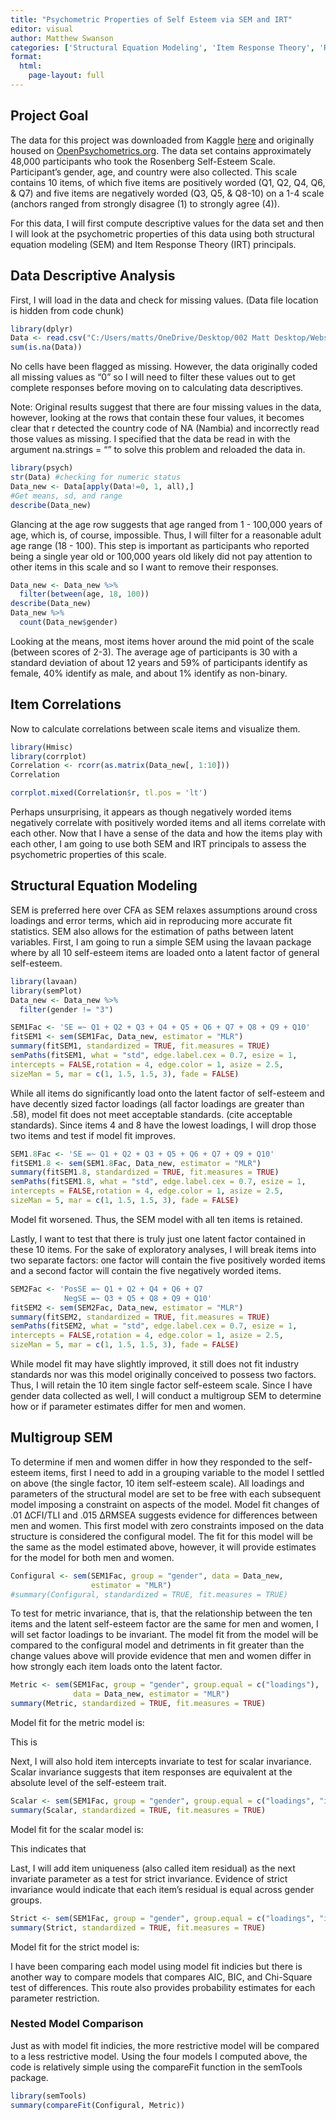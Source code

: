 ```yaml
---
title: "Psychometric Properties of Self Esteem via SEM and IRT"
editor: visual
author: Matthew Swanson
categories: ['Structural Equation Modeling', 'Item Response Theory', 'R', 'lavaan']
format: 
  html: 
    page-layout: full
---
```


::: text-center
# **Project Goal**
:::

The data for this project was downloaded from Kaggle [here](https://www.kaggle.com/datasets/lucasgreenwell/rosenberg-self-esteem-scale-responses?select=data.csv) and originally housed on [OpenPsychometrics.org](https://openpsychometrics.org/). The data set contains approximately 48,000 participants who took the Rosenberg Self-Esteem Scale. Participant's gender, age, and country were also collected. This scale contains 10 items, of which five items are positively worded (Q1, Q2, Q4, Q6, & Q7) and five items are negatively worded (Q3, Q5, & Q8-10) on a 1-4 scale (anchors ranged from strongly disagree (1) to strongly agree (4)).

For this data, I will first compute descriptive values for the data set and then I will look at the psychometric properties of this data using both structural equation modeling (SEM) and Item Response Theory (IRT) principals.

::: text-center
# **Data Descriptive Analysis**
:::

First, I will load in the data and check for missing values. (Data file location is hidden from code chunk)

```r
library(dplyr)
Data <- read.csv("C:/Users/matts/OneDrive/Desktop/002 Matt Desktop/WebsiteData/SelfEsteem Data/data.csv", na.strings = "")
sum(is.na(Data))
```

No cells have been flagged as missing. However, the data originally coded all missing values as "0" so I will need to filter these values out to get complete responses before moving on to calculating data descriptives.

Note: Original results suggest that there are four missing values in the data, however, looking at the rows that contain these four values, it becomes clear that r detected the country code of NA (Nambia) and incorrectly read those values as missing. I specified that the data be read in with the argument na.strings = "" to solve this problem and reloaded the data in.

```r
library(psych)
str(Data) #checking for numeric status
Data_new <- Data[apply(Data!=0, 1, all),]
#Get means, sd, and range
describe(Data_new)
```

Glancing at the age row suggests that age ranged from 1 - 100,000 years of age, which is, of course, impossible. Thus, I will filter for a reasonable adult age range (18 - 100). This step is important as participants who reported being a single year old or 100,000 years old likely did not pay attention to other items in this scale and so I want to remove their responses.

```r
Data_new <- Data_new %>%
  filter(between(age, 18, 100))
describe(Data_new)
Data_new %>%
  count(Data_new$gender)
```

Looking at the means, most items hover around the mid point of the scale (between scores of 2-3). The average age of participants is 30 with a standard deviation of about 12 years and 59% of participants identify as female, 40% identify as male, and about 1% identify as non-binary.

::: text-center
## **Item Correlations**
:::

Now to calculate correlations between scale items and visualize them.

```r
library(Hmisc)
library(corrplot)
Correlation <- rcorr(as.matrix(Data_new[, 1:10]))
Correlation

corrplot.mixed(Correlation$r, tl.pos = 'lt')
```

Perhaps unsurprising, it appears as though negatively worded items negatively correlate with positively worded items and all items correlate with each other. Now that I have a sense of the data and how the items play with each other, I am going to use both SEM and IRT principals to assess the psychometric properties of this scale.

::: text-center
# **Structural Equation Modeling**
:::

SEM is preferred here over CFA as SEM relaxes assumptions around cross loadings and error terms, which aid in reproducing more accurate fit statistics. SEM also allows for the estimation of paths between latent variables. First, I am going to run a simple SEM using the lavaan package where by all 10 self-esteem items are loaded onto a latent factor of general self-esteem.

```r
library(lavaan)
library(semPlot)
Data_new <- Data_new %>%
  filter(gender != "3")

SEM1Fac <- 'SE =~ Q1 + Q2 + Q3 + Q4 + Q5 + Q6 + Q7 + Q8 + Q9 + Q10'
fitSEM1 <- sem(SEM1Fac, Data_new, estimator = "MLR")
summary(fitSEM1, standardized = TRUE, fit.measures = TRUE)
semPaths(fitSEM1, what = "std", edge.label.cex = 0.7, esize = 1,
intercepts = FALSE,rotation = 4, edge.color = 1, asize = 2.5,
sizeMan = 5, mar = c(1, 1.5, 1.5, 3), fade = FALSE)
```

While all items do significantly load onto the latent factor of self-esteem and have decently sized factor loadings (all factor loadings are greater than .58), model fit does not meet acceptable standards. (cite acceptable standards). Since items 4 and 8 have the lowest loadings, I will drop those two items and test if model fit improves.

```r
SEM1.8Fac <- 'SE =~ Q1 + Q2 + Q3 + Q5 + Q6 + Q7 + Q9 + Q10'
fitSEM1.8 <- sem(SEM1.8Fac, Data_new, estimator = "MLR")
summary(fitSEM1.8, standardized = TRUE, fit.measures = TRUE)
semPaths(fitSEM1.8, what = "std", edge.label.cex = 0.7, esize = 1,
intercepts = FALSE,rotation = 4, edge.color = 1, asize = 2.5,
sizeMan = 5, mar = c(1, 1.5, 1.5, 3), fade = FALSE)
```

Model fit worsened. Thus, the SEM model with all ten items is retained.

Lastly, I want to test that there is truly just one latent factor contained in these 10 items. For the sake of exploratory analyses, I will break items into two separate factors: one factor will contain the five positively worded items and a second factor will contain the five negatively worded items.

```r
SEM2Fac <- 'PosSE =~ Q1 + Q2 + Q4 + Q6 + Q7
            NegSE =~ Q3 + Q5 + Q8 + Q9 + Q10'
fitSEM2 <- sem(SEM2Fac, Data_new, estimator = "MLR")
summary(fitSEM2, standardized = TRUE, fit.measures = TRUE)
semPaths(fitSEM2, what = "std", edge.label.cex = 0.7, esize = 1,
intercepts = FALSE,rotation = 4, edge.color = 1, asize = 2.5,
sizeMan = 5, mar = c(1, 1.5, 1.5, 3), fade = FALSE)
```

While model fit may have slightly improved, it still does not fit industry standards nor was this model originally conceived to possess two factors. Thus, I will retain the 10 item single factor self-esteem scale. Since I have gender data collected as well, I will conduct a multigroup SEM to determine how or if parameter estimates differ for men and women.

::: text-center
## **Multigroup SEM**
:::

To determine if men and women differ in how they responded to the self-esteem items, first I need to add in a grouping variable to the model I settled on above (the single factor, 10 item self-esteem scale). All loadings and parameters of the structural model are set to be free with each subsequent model imposing a constraint on aspects of the model. Model fit changes of .01 ∆CFI/TLI and .015 ∆RMSEA suggests evidence for differences between men and women. This first model with zero constraints imposed on the data structure is considered the configural model. The fit for this model will be the same as the model estimated above, however, it will provide estimates for the model for both men and women.

```r
Configural <- sem(SEM1Fac, group = "gender", data = Data_new, 
                  estimator = "MLR")
#summary(Configural, standardized = TRUE, fit.measures = TRUE)

```

To test for metric invariance, that is, that the relationship between the ten items and the latent self-esteem factor are the same for men and women, I will set factor loadings to be invariant. The model fit from the model will be compared to the configural model and detriments in fit greater than the change values above will provide evidence that men and women differ in how strongly each item loads onto the latent factor.

```r
Metric <- sem(SEM1Fac, group = "gender", group.equal = c("loadings"), 
              data = Data_new, estimator = "MLR")
summary(Metric, standardized = TRUE, fit.measures = TRUE)
```

Model fit for the metric model is:

This is

Next, I will also hold item intercepts invariate to test for scalar invariance. Scalar invariance suggests that item responses are equivalent at the absolute level of the self-esteem trait.

```r
Scalar <- sem(SEM1Fac, group = "gender", group.equal = c("loadings", "intercepts"), data = Data_new, estimator = "MLR")
summary(Scalar, standardized = TRUE, fit.measures = TRUE)
```

Model fit for the scalar model is:

This indicates that

Last, I will add item uniqueness (also called item residual) as the next invariate parameter as a test for strict invariance. Evidence of strict invariance would indicate that each item's residual is equal across gender groups.

```r
Strict <- sem(SEM1Fac, group = "gender", group.equal = c("loadings", "intercepts", "residuals"), data = Data_new, estimator = "MLR")
summary(Strict, standardized = TRUE, fit.measures = TRUE)
```

Model fit for the strict model is:

I have been comparing each model using model fit indicies but there is another way to compare models that compares AIC, BIC, and Chi-Square test of differences. This route also provides probability estimates for each parameter restriction.

::: text-center
### **Nested Model Comparison**
:::

Just as with model fit indicies, the more restrictive model will be compared to a less restrictive model. Using the four models I computed above, the code is relatively simple using the compareFit function in the semTools package.

```r
library(semTools)
summary(compareFit(Configural, Metric))
```
